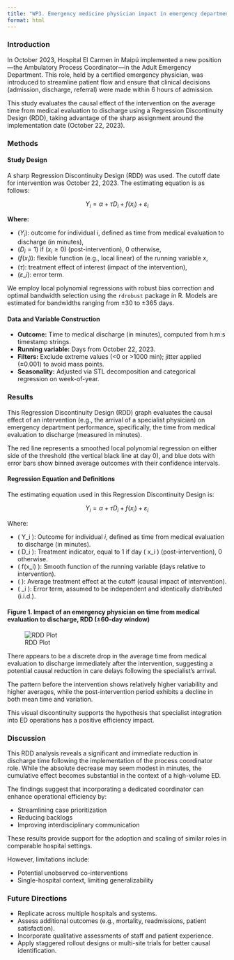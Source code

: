 ```yaml
---
title: "WP3. Emergency medicine physician impact in emergency department timeframes, the case of a Chilean hospital"
format: html
---
```


```{=html}
<script>
  const password = prompt("Please enter the password to access this content:");
  const correct = "medimpact2024";  // Cambia esta clave si lo deseas

  if (password !== correct) {
    document.body.innerHTML = `
      <h1>Access Denied</h1>
      <p>You are not authorized to view this content.</p>
    `;
  }
</script>
```

### Introduction

In October 2023, Hospital El Carmen in Maipú implemented a new position—the Ambulatory Process Coordinator—in the Adult Emergency Department. This role, held by a certified emergency physician, was introduced to streamline patient flow and ensure that clinical decisions (admission, discharge, referral) were made within 6 hours of admission.

This study evaluates the causal effect of the intervention on the average time from medical evaluation to discharge using a Regression Discontinuity Design (RDD), taking advantage of the sharp assignment around the implementation date (October 22, 2023).

### Methods

#### Study Design

A sharp Regression Discontinuity Design (RDD) was used. The cutoff date for intervention was October 22, 2023. The estimating equation is as follows:

$$
Y_i = \alpha + \tau D_i + f(x_i) + \varepsilon_i
$$

**Where:**

-   $(Y_i)$: outcome for individual *i*, defined as time from medical evaluation to discharge (in minutes),\
-   $(D_i = 1)$ if $(x_i \geq 0)$ (post-intervention), 0 otherwise,\
-   $(f(x_i))$: flexible function (e.g., local linear) of the running variable *x*,\
-   $(\tau )$: treatment effect of interest (impact of the intervention),\
-   $(\varepsilon\_i)$: error term.

We employ local polynomial regressions with robust bias correction and optimal bandwidth selection using the `rdrobust` package in R. Models are estimated for bandwidths ranging from ±30 to ±365 days.

#### Data and Variable Construction

-   **Outcome:** Time to medical discharge (in minutes), computed from h:m:s timestamp strings.\
-   **Running variable:** Days from October 22, 2023.\
-   **Filters:** Exclude extreme values (\<0 or \>1000 min); jitter applied (±0.001) to avoid mass points.\
-   **Seasonality:** Adjusted via STL decomposition and categorical regression on week-of-year.

### Results

This Regression Discontinuity Design (RDD) graph evaluates the causal effect of an intervention (e.g., the arrival of a specialist physician) on emergency department performance, specifically, the time from medical evaluation to discharge (measured in minutes).

The red line represents a smoothed local polynomial regression on either side of the threshold (the vertical black line at day 0), and blue dots with error bars show binned average outcomes with their confidence intervals.

#### Regression Equation and Definitions

The estimating equation used in this Regression Discontinuity Design is:

$$
Y_i = \alpha + \tau D_i + f(x_i) + \varepsilon_i
$$

Where:

-   ( Y_i ): Outcome for individual *i*, defined as time from medical evaluation to discharge (in minutes).\
-   ( D_i ): Treatment indicator, equal to 1 if day ( x_i \geq 0 ) (post-intervention), 0 otherwise.\
-   ( f(x_i) ): Smooth function of the running variable (days relative to intervention).\
-   ( \tau ): Average treatment effect at the cutoff (causal impact of intervention).\
-   ( \varepsilon\_i ): Error term, assumed to be independent and identically distributed (i.i.d.).

#### Figure 1. Impact of an emergency physician on time from medical evaluation to discharge, RDD (±60-day window)

![RDD Plot](rdd.jpg)

There appears to be a discrete drop in the average time from medical evaluation to discharge immediately after the intervention, suggesting a potential causal reduction in care delays following the specialist's arrival.

The pattern before the intervention shows relatively higher variability and higher averages, while the post-intervention period exhibits a decline in both mean time and variation.

This visual discontinuity supports the hypothesis that specialist integration into ED operations has a positive efficiency impact.

### Discussion

This RDD analysis reveals a significant and immediate reduction in discharge time following the implementation of the process coordinator role. While the absolute decrease may seem modest in minutes, the cumulative effect becomes substantial in the context of a high-volume ED.

The findings suggest that incorporating a dedicated coordinator can enhance operational efficiency by:

-   Streamlining case prioritization\
-   Reducing backlogs\
-   Improving interdisciplinary communication

These results provide support for the adoption and scaling of similar roles in comparable hospital settings.

However, limitations include:

-   Potential unobserved co-interventions\
-   Single-hospital context, limiting generalizability

### Future Directions

-   Replicate across multiple hospitals and systems.\
-   Assess additional outcomes (e.g., mortality, readmissions, patient satisfaction).\
-   Incorporate qualitative assessments of staff and patient experience.\
-   Apply staggered rollout designs or multi-site trials for better causal identification.
